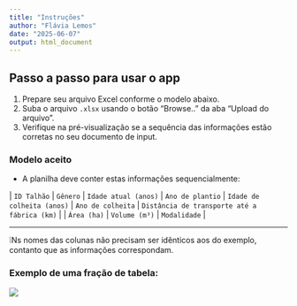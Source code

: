 ```yaml
---
title: "Instruções"
author: "Flávia Lemos"
date: "2025-06-07"
output: html_document
---
```


## Passo a passo para usar o app

1.  Prepare seu arquivo Excel conforme o modelo abaixo.
2.  Suba o arquivo `.xlsx` usando o botão "Browse.." da aba "Upload do arquivo".
3.  Verifique na pré-visualização se a sequência das informações estão corretas no seu documento de input.

### Modelo aceito

-   A planilha deve conter estas informações sequencialmente:
   
  | `ID Talhão` | `Gênero` | `Idade atual (anos)` | `Ano de plantio` | `Idade de colheita (anos)` | `Ano de colheita` | `Distância de transporte até a fábrica (km)` | | `Área (ha)` | `Volume (m³)` | `Modalidade` | 

------------------------------------------------------------------------

❕Ns nomes das colunas não precisam ser idênticos aos do exemplo, contanto que as informações correspondam.

### Exemplo de uma fração de tabela:

![](exemplo_dados.png)

